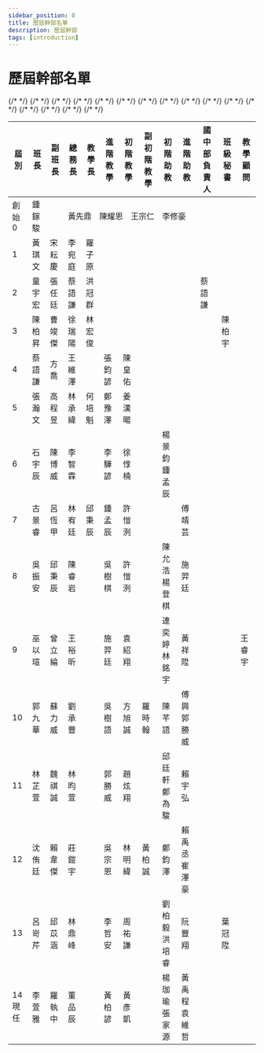 ```yaml
---
sidebar_position: 0
title: 歷屆幹部名單
description: 歷屆幹部
tags: [introduction]
---
```


<style>
    {`
      th {
           style="text-align:center;"
      }
      td {
           style="text-align:center;"
      }
    `}
</style>
# 歷屆幹部名單
<table>
  <thead>
    <tr>
      <th>屆別</th>
      <th>班長</th>
      <th>副班長</th>
      <th>總務長</th>
      <th>教學長</th>
      <th>進階教學</th>
      <th>初階教學</th>
      <th>副初階教學</th>
      <th>初階助教</th>
      <th>進階助教</th>
      <th>國中部負責人</th>
      <th>班級秘書</th>
      <th>教學顧問</th>
    </tr>
  </thead>
  <tbody>
    <tr>
      {/* <!-- 創始 第 0 屆 --> */}
      <td>創始 0</td>
      <td>鍾鎵駿</td>
      <td></td>
      <td colspan="9">黃先鼎　陳耀恩　王宗仁　李修豪</td>
      <td></td>
    </tr>
    {/* <!-- 第 1 屆 --> */}
    <tr>
      <td>1</td>
      <td>黃琪文</td>
      <td>宋耘慶</td>
      <td>李宛庭</td>
      <td>羅子原</td>
      <td></td>
      <td></td>
      <td></td>
      <td></td>
      <td></td>
      <td></td>
      <td></td>
      <td></td>
    </tr>
    {/* <!-- 第 2 屆 --> */}
    <tr>
      <td>2</td>
      <td>童宇宏</td>
      <td>張任廷</td>
      <td>蔡語謙</td>
      <td>洪冠群</td>
      <td></td>
      <td></td>
      <td></td>
      <td></td>
      <td></td>
      <td>蔡語謙</td>
      <td></td>
      <td></td>
    </tr>
    {/* <!-- 第 3 屆 --> */}
    <tr>
      <td>3</td>
      <td>陳柏昇</td>
      <td>曹竣傑</td>
      <td>徐瑞陽</td>
      <td>林宏俊</td>
      <td></td>
      <td></td>
      <td></td>
      <td></td>
      <td></td>
      <td></td>
      <td>陳柏宇</td>
      <td></td>
    </tr>
    {/* <!-- 第 4 屆 --> */}
    <tr>
      <td>4</td>
      <td>蔡語謙</td>
      <td>方喬</td>
      <td>王維澤</td>
      <td></td>
      <td>張鈞諺</td>
      <td>陳皇佑</td>
      <td></td>
      <td></td>
      <td></td>
      <td></td>
      <td></td>
      <td></td>
    </tr>
    {/* <!-- 第 5 屆 --> */}
    <tr>
      <td>5</td>
      <td>張瀚文</td>
      <td>高程昱</td>
      <td>林承緯</td>
      <td>何培魁</td>
      <td>鄭豫澤</td>
      <td>姜漢暘</td>
      <td></td>
      <td></td>
      <td></td>
      <td></td>
      <td></td>
      <td></td>
    </tr>
    {/* <!-- 第 6 屆 --> */}
    <tr>
      <td>6</td>
      <td>石宇辰</td>
      <td>陳博威</td>
      <td>李智霖</td>
      <td></td>
      <td>李驊諺</td>
      <td>徐惇楠</td>
      <td></td>
      <td>楊景鈞<br/>鍾孟辰</td>
      <td></td>
      <td></td>
      <td></td>
      <td></td>
    </tr>
    {/* <!-- 第 7 屆 --> */}
    <tr>
      <td>7</td>
      <td>古景睿</td>
      <td>呂恆甲</td>
      <td>林宥廷</td>
      <td>邱秉辰</td>
      <td>鍾孟辰</td>
      <td>許愷洌</td>
      <td></td>
      <td></td>
      <td>傅靖芸</td>
      <td></td>
      <td></td>
      <td></td>
    </tr>
    {/* <!-- 第 8 屆 --> */}
    <tr>
      <td>8</td>
      <td>吳振安</td>
      <td>邱秉辰</td>
      <td>陳睿岩</td>
      <td></td>
      <td>吳樹棋</td>
      <td>許愷洌</td>
      <td></td>
      <td>陳允浩<br/>楊登棋</td>
      <td>施羿廷</td>
      <td></td>
      <td></td>
      <td></td>
    </tr>
    {/* <!-- 第 9 屆 --> */}
    <tr>
      <td>9</td>
      <td>巫以瑄</td>
      <td>曾立綸</td>
      <td>王裕昕</td>
      <td></td>
      <td>施羿廷</td>
      <td>袁紹翔</td>
      <td></td>
      <td>連奕婷<br/>林銘宇</td>
      <td>黃祥陞</td>
      <td></td>
      <td></td>
      <td>王睿宇</td>
    </tr>
    {/* <!-- 第 10 屆 --> */}
    <tr>
      <td>10</td>
      <td>郭九華</td>
      <td>蘇力威</td>
      <td>劉承豐</td>
      <td></td>
      <td>吳樹語</td>
      <td>方旭誠</td>
      <td>羅時翰</td>
      <td>陳芊語</td>
      <td>傅興<br/>郭勝威</td>
      <td></td>
      <td></td>
      <td></td>
    </tr>
    {/* <!-- 第 11 屆 --> */}
    <tr>
      <td>11</td>
      <td>林芷萱</td>
      <td>魏祺誠</td>
      <td>林昀萱</td>
      <td></td>
      <td>郭勝威</td>
      <td>趙炫翔</td>
      <td></td>
      <td>邱廷軒<br/>鄭為駿</td>
      <td>賴宇弘</td>
      <td></td>
      <td></td>
      <td></td>
    </tr>
    {/* <!-- 第 12 屆 --> */}
    <tr>
      <td>12</td>
      <td>沈侑廷</td>
      <td>賴韋傑</td>
      <td>莊鎧宇</td>
      <td></td>
      <td>吳宗恩</td>
      <td>林明緯</td>
      <td>黃柏誠</td>
      <td>鄭鈞澤</td>
      <td>賴禹丞<br/>崔澤豪</td>
      <td></td>
      <td></td>
      <td></td>
    </tr>
    {/* <!-- 第 13 屆 --> */}
    <tr>
      <td>13</td>
      <td>呂岢芹</td>
      <td>邱苡涵</td>
      <td>林鼎峰</td>
      <td></td>
      <td>李哲安</td>
      <td>周祐謙</td>
      <td></td>
      <td>劉柏毅<br/>洪培睿</td>
      <td>阮豐翔</td>
      <td></td>
      <td>葉冠陞</td>
      <td></td>
    </tr>
    {/* <!-- 第 14 屆 --> */}
    <tr>
      <td>14<br/>現任</td>
      <td>李萱雅</td>
      <td>羅執中</td>
      <td>董品辰</td>
      <td></td>
      <td>黃柏諺</td>
      <td>黃彥凱</td>
      <td></td>
      <td>楊珈瑜<br/>張家源</td>
      <td>黃禹程<br/>袁維哲</td>
      <td></td>
      <td></td>
      <td></td>
    </tr>
    {/* <!-- 新增下一屆於此 --> */}
  </tbody>
</table>
